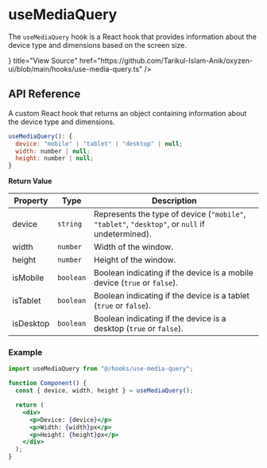 
# useMediaQuery

The `useMediaQuery` hook is a React hook that provides information about the device type and dimensions based on the screen size.

<Cards>
  <Card
    icon={<CodeBracketIcon />}
    title="View Source"
    href="https://github.com/Tarikul-Islam-Anik/oxyzen-ui/blob/main/hooks/use-media-query.ts"
  />
</Cards>

## API Reference

A custom React hook that returns an object containing information about the device type and dimensions.

```jsx
useMediaQuery(): {
  device: "mobile" | "tablet" | "desktop" | null;
  width: number | null;
  height: number | null;
}
```

**Return Value**

| Property  | Type      | Description                                                                                     |
| --------- | --------- | ----------------------------------------------------------------------------------------------- |
| device    | `string`  | Represents the type of device (`"mobile"`, `"tablet"`, `"desktop"`, or `null` if undetermined). |
| width     | `number`  | Width of the window.                                                                            |
| height    | `number`  | Height of the window.                                                                           |
| isMobile  | `boolean` | Boolean indicating if the device is a mobile device (`true` or `false`).                        |
| isTablet  | `boolean` | Boolean indicating if the device is a tablet (`true` or `false`).                               |
| isDesktop | `boolean` | Boolean indicating if the device is a desktop (`true` or `false`).                              |

### Example

```jsx copy
import useMediaQuery from "@/hooks/use-media-query";

function Component() {
  const { device, width, height } = useMediaQuery();

  return (
    <div>
      <p>Device: {device}</p>
      <p>Width: {width}px</p>
      <p>Height: {height}px</p>
    </div>
  );
}
```
